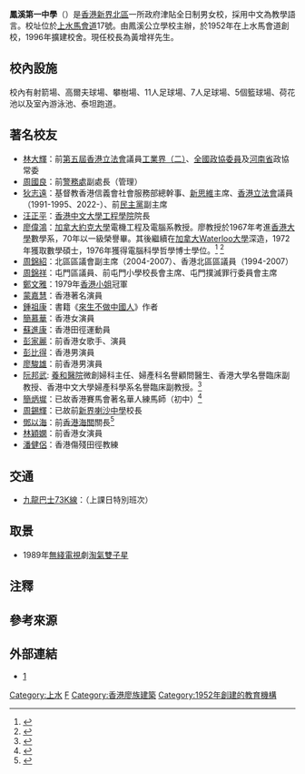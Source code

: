 {{Multiple issues|
{{expand|time=2018-05-12T17:02:06+00:00}}
{{Refimprove|time=2020-06-17T07:00:24+00:00}}
}}
{{Infobox school
| name = 鳳溪第一中學
| other_name = Fung Kai No.1 Secondary School
| image = Fung Kai No.1 Secondary School.JPG
| image_size = 280px
| motto = 謙信勤敏
| established = 1952年
| type = 津貼中學
| religion = （無）
| district = [[北區_(香港)|北區]]
| supervisor = [[方天俊|方天俊]]先生
| principal = 黃增祥先生
| vice_principal = 李家輝先生、葉天賜先生、譚鎮球先生
| faculty = 65人
| students = 約1,000人 33個班別
| affiliation = 鳳溪公立學校
| location = {{HKG}}[[新界|新界]][[上水|上水]][[馬會道|馬會道]]17號
| area = 面積約100,000平方米
| telephone = {{tel|852|26700366}}
| fax = {{tel|852|26703051}}
| website = {{url|www.fk1ss.edu.hk}}
| 學校四社 = 謙(紅色) 信(黃色) 勤(藍色) 敏(綠色)
}}
'''鳳溪第一中學'''（{{lang-en|Fung Kai No.1 Secondary School}}）是[[香港|香港]][[新界|新界]][[北區_(香港)|北區]]一所政府津貼全日制男女校，採用中文為教學語言。校址位於[[上水|上水]][[馬會道|馬會道]]17號。由鳳溪公立學校主辦，於1952年在上水馬會道創校，1996年擴建校舍。現任校長為黃增祥先生。

==校內設施==
校內有射箭場、高爾夫球場、攀樹場、11人足球場、7人足球場、5個籃球場、荷花池以及室內游泳池、泰坦跑道。

==著名校友==
*[[林大輝|林大輝]]{{SBSHK|nocat}}{{BBSHK|nocat}}{{JP|nocat}}：前[[第五屆香港立法會|第五屆香港立法會]]議員[[工業界（第二）功能界別|工業界（二）]]、[[全國政協委員|全國政協委員]]及[[河南省|河南省]]政協常委
*[[周國良|周國良]]：前[[警務處|警務處]]副處長（管理）
*[[狄志遠|狄志遠]]{{SBSHK|nocat}}{{BBSHK|nocat}}{{JP|nocat}}：基督教香港信義會社會服務部總幹事、[[新思維_(香港)|新思維]]主席、[[香港立法會|香港立法會]]議員（1991-1995、2022-）、前[[民主黨_(香港)|民主黨]]副主席{{noteTag|關於狄志遠就讀學校的資料出自1994年由明報校園記者所著的《名人說母校》（明報出版社出版）第94頁。}}
*[[汪正平|汪正平]]：[[香港中文大學工程學院|香港中文大學工程學院]]院長
*[[廖偉鴻|廖偉鴻]]：[[加拿大約克大學|加拿大約克大學]]電機工程及電腦系教授。廖教授於1967年考進[[香港大學|香港大學]]數學系，70年以一級榮譽畢。其後繼續在[[加拿大Waterloo大學|加拿大Waterloo大學]]深造，1972年獲取數學碩士，1976年獲得電腦科學哲學博士學位。<ref>{{cite web |url=http://eecs.lassonde.yorku.ca/faculty/joseph-w-h-liu/ |title=加拿大約克大學電機工程及電腦系廖教授網站 |last= |second= }}</ref> <ref>{{cite web |url=https://uwaterloo.ca/graduate-studies-postdoctoral-affairs/awards/joseph-wai-hung-liu-graduate-scholarship |title=加拿大Waterloo大學 Joseph Wai-Hung Liu Graduate Scholarship |last= |third= }}</ref> 
*[[周錦紹|周錦紹]]：北區區議會副主席（2004-2007）、香港北區區議員（1994-2007）
*[[周錦祥|周錦祥]]：屯門區議員、前屯門小學校長會主席、屯門撲滅罪行委員會主席
*[[鄭文雅|鄭文雅]]：1979年[[香港小姐|香港小姐]]冠軍
*[[蒙嘉慧|蒙嘉慧]]：香港著名演員
*[[鍾祖康|鍾祖康]]：書籍《[[來生不做中國人|來生不做中國人]]》作者
*[[簡慕華|簡慕華]]：香港女演員
*[[蘇進康|蘇進康]]：香港田徑運動員
*[[彭家麗|彭家麗]]：前香港女歌手、演員
*[[彭比得|彭比得]]：香港男演員
*[[廖駿雄|廖駿雄]]：前香港男演員
*[[阮邦武|阮邦武]]: [[養和醫院|養和醫院]]微創婦科主任、婦產科名譽顧問醫生、香港大學名譽臨床副教授、香港中文大學婦產科學系名譽臨床副教授。<ref>{{cite web |url=http://www.hksh-hospital.com/zh-hk/doctors/alphabetically/Y   |title=養和醫院-搜尋結果| |last= |fourth= }}</ref> 
*[[簡炳墀|簡炳墀]]：已故香港賽馬會著名華人練馬師（初中）<ref>{{cite web |url=https://www.yahoo.com/news/%E7%89%99%E6%93%A6%E4%B8%8D%E5%86%8D-%E7%B0%A1%E7%82%B3%E5%A2%80-160000077.html |title=牙擦不再 簡炳墀 |last= |first= |date=2013-10-19 |website= |language= |publisher=東周刊 |access-date=2022-02-13 |quote=}}</ref>
*[[周錫輝|周錫輝]]：已故前[[新界喇沙中學|新界喇沙中學]]校長
*[[鄧以海|鄧以海]]：前[[香港海關|香港海關]]關長<ref>{{cite web |url=https://www.facebook.com/fk1ps.edu.hk/posts/1157088041097358 |title=鳳溪聯校畢業典禮由鳳溪校友香港海關關長鄧以海先生主禮22/6/2018 |last= |fifth= |date=2018-06-22|website= |publisher=鳳溪第一小學 |access-date=2019-12-23 |quote=}}</ref>
*[[林穎嫻|林穎嫻]]：前香港女演員
*[[潘健侶|潘健侶]]：香港傷殘田徑教練

== 交通 ==
*[[九龍巴士73K線|九龍巴士73K線]]：{{HK Bus Route KLNT|73K|special}}（上課日特別班次）

==取景==
* 1989年[[無綫電視|無綫電視]]劇[[淘氣雙子星|淘氣雙子星]]

==注釋==
{{noteFoot}}

==參考來源==
{{reflist}}

==外部連結==
*[http://fk1ss.edu.hk]

[[Category:上水|Category:上水]]
[[Category:北區中學_(香港)|F]]
[[Category:香港廖族建築|Category:香港廖族建築]]
[[Category:1952年創建的教育機構|Category:1952年創建的教育機構]]